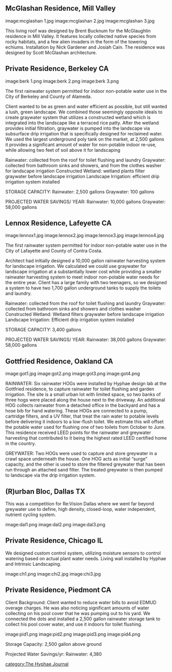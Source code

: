 {{template: The Hyphae Journal}}

==McGlashan Residence, Mill Valley==
<gallery>
image:mcglashan 1.jpg
image:mcglashan 2.jpg
image:mcglashan 3.jpg
</gallery>


This living roof was designed by Brent Bucknum for the McGlaughlin residence in Mill Valley. It features locally collected native species from rocky habitats, and a few alien invaders in the form of the towering echiums. Installation by Nick Gardener and Josiah Cain. The residence was designed by Scott McGlashan architecture.

==Private Residence, Berkeley CA==
<gallery>
image:berk 1.png
image:berk 2.png
image:berk 3.png
</gallery>

The first rainwater system permitted for indoor non-potable water use in the City of Berkeley and County of Alameda.

Client wanted to be as green and water efficient as possible, but still wanted a lush, green landscape. We combined those seemingly opposite ideals to create graywater system that utilizes a constructed wetland which is integrated into the landscape like a terraced rice patty. After the wetland provides initial filtration, graywater is pumped into the landscape via subsurface drip irrigation that is specifically designed for reclaimed water. We used the largest underground poly tank on the market, at 2,500 gallons it provides a significant amount of water for non-potable indoor re-use, while allowing two feet of soil above it for landscaping

Rainwater: collected from the roof for toilet flushing and laundry
Graywater: collected from bathroom sinks and showers, and from the clothes washer for landscape irrigation
Constructed Wetland: wetland plants filter graywater before landscape irrigation
Landscape Irrigation: efficient drip irrigation system installed

STORAGE CAPACITY:
Rainwater: 2,500 gallons
Graywater: 100 gallons

PROJECTED WATER SAVINGS/ YEAR:
Rainwater: 10,000 gallons
Graywater: 58,000 gallons

==Lennox Residence, Lafeyette CA==
<gallery>
image:lennox1.jpg
image:lennox2.jpg
image:lennox3.jpg
image:lennox4.jpg
</gallery>

The first rainwater system permitted for indoor non-potable water use in the City of Lafayette and County of Contra Costa.

Architect had inItially designed a 10,000 gallon rainwater harvesting system for landscape irrigation. We calculated we could use graywater for landscape irrigation at a substantially lower cost while providing a smaller rainwater harvesting system to meet indoor non-potable water needs for the entire year. Client has a large family with two teenagers, so we designed a system to have two 1,700 gallon underground tanks to supply the toilets and laundry.

Rainwater: collected from the roof for toilet flushing and laundry
Graywater: collected from bathroom sinks and showers and clothes washer
Constructed Wetland: Wetland filters graywater before landscape irrigation
Landscape Irrigation: Efficient drip irrigation system installed

STORAGE CAPACITY:
3,400 gallons

PROJECTED WATER SAVINGS/ YEAR:
Rainwater: 38,000 gallons
Graywater: 58,000 gallons

==Gottfried Residence, Oakland CA==
<gallery>
image:got1.jpg
image:got2.png
image:got3.png
image:got4.png
</gallery>

RAINWATER:
Six rainwater HOGs were installed by Hyphae design lab at the Gottfried residence, to capture rainwater for toilet flushing and garden irrigation. The site is a small urban lot with limited space, so two banks of three hogs were placed along the house next to the driveway. An additional HOG collects rainwater from a detached office in the backyard and has a hose bib for hand watering. These HOGs are connected to a pump, cartridge filters, and a UV filter, that treat the rain water to potable levels before delivering it indoors to a low-flush toilet. We estimate this will offset the potable water used for flushing one of two toilets from October to June. This residence received LEED points for the rainwater and greywater harvesting that contributed to it being the highest rated LEED certified home in the country.

GREYWATER:
Two HOGs were used to capture and store greywater in a crawl space underneath the house. One HOG acts as initial “surge” capacity, and the other is used to store the filtered greywater that has been run through an attached sand filter. The treated greywater is then pumped to landscape via the drip irrigation system.

==(R)urban Bloc, Dallas TX==
This was a competition for Re:Vision Dallas where we went far beyond greywater use to define, high density, closed-loop,  water independent, nutrient cycling system.
<gallery>
image:dal1.png
image:dal2.png
image:dal3.png
</gallery>

==Private Residence, Chicago IL==
We designed custom control system, utilizing moisture sensors to control watering based on actual plant water needs. Living wall installed by Hyphae and Intrinsic Landscaping.
<gallery>
image:ch1.png
image:chi2.jpg
image:chi3.jpg
</gallery>

==Private Residence, Piedmont CA==
Client Background: Client wanted to reduce water bills to avoid EDMUD overage charges. He was also noticing significant amounts of water collecting on his pool cover that he was pumping out to his yard. We connected the dots and installed a 2,500 gallon rainwater storage tank to collect his pool cover water, and use it indoors for toilet flushing.
<gallery>
image:pid1.png
image:pid2.png
image:pid3.png
image:pid4.png
</gallery>

Storage Capacity:
2,500 gallon above ground

Projected Water Savings/yr:
Rainwater: 4,380

[[category:The Hyphae Journal]]